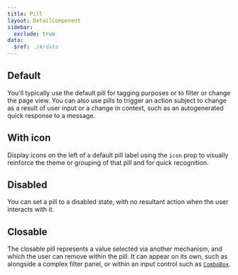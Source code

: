 ```yaml
---
title: Pill
layout: DetailComponent
sidebar:
  exclude: true
data:
  $ref: ./#/data
---
```


<LivePreviewControls>
  <LivePreview componentName="pill" exampleName="Default">

## Default

You'll typically use the default pill for tagging purposes or to filter or change the page view. You can also use pills to trigger an action subject to change as a result of user input or a change in context, such as an autogenerated quick response to a message.

  </LivePreview>
  <LivePreview componentName="pill" exampleName="Icon">

## With icon

Display icons on the left of a default pill label using the `icon` prop to visually reinforce the theme or grouping of that pill and for quick recognition.

  </LivePreview>
  <LivePreview componentName="pill" exampleName="Disabled">

## Disabled

You can set a pill to a disabled state, with no resultant action when the user interacts with it.

  </LivePreview> 
  <LivePreview componentName="pill" exampleName="Closable">
  
## Closable

The closable pill represents a value selected via another mechanism, and which the user can remove within the pill. It can appear on its own, such as alongside a complex filter panel, or within an input control such as [`ComboBox`](../combo-box).

  </LivePreview>
</LivePreviewControls>
